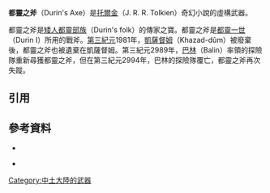 '''都靈之斧'''（Durin's Axe）是[[托爾金|托爾金]]（J. R. R. Tolkien）奇幻小說的虛構武器。

都靈之斧是[[矮人|矮人]][[都靈部族|都靈部族]]（Durin's folk）的傳家之寶。都靈之斧是[[都靈_(中土大陸)|都靈一世]]（Durin I）所用的戰斧{{cfn|Guiley|Kraig|y=2006|p=172}}。[[第三紀元|第三紀元]]1981年，[[凱薩督姆|凱薩督姆]]（Khazad-dûm）被廢棄後，都靈之斧也被遺棄在凱薩督姆。第三紀元2989年，[[巴林_(中土大陸)|巴林]]（Balin）率領的探險隊重新尋獲都靈之斧，但在第三紀元2994年，巴林的探險隊覆亡，都靈之斧再次失蹤{{cfn|Guiley|Kraig|y=2006|p=172}}{{cfn|Foster|y=2001|p=124}}。

== 引用 ==
{{reflist}}

== 參考資料 ==
{{refbegin}}

*{{Citation
|last=Guiley
|first=Rosemary Ellen
|last2=Kraig
|first2=Donald Michael
|title=The Encyclopedia of Magic and Alchemy 
|publisher=Checkmark Books
|year=2006
|isbn=0816060487
|language=en
}}

*{{Citation
|last=Foster
|first=Robert 
|title=The Complete Guide to Middle-earth: From the Hobbit Through the Lord of the Rings and Beyond
|publisher=Ballantine Books
|year=2001
|isbn=0345449762
|language=en
}}

{{refend}}

{{Meweapons}}

[[Category:中土大陸的武器|Category:中土大陸的武器]]